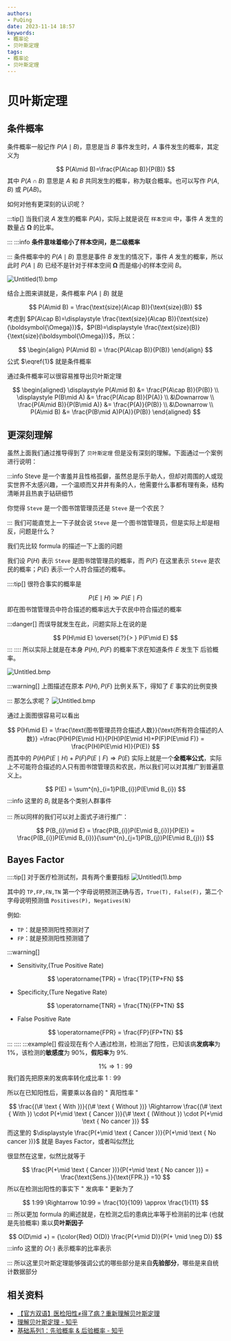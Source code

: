 ```yaml
---
authors:
- PuQing
date: 2023-11-14 18:57
keywords:
- 概率论
- 贝叶斯定理
tags:
- 概率论
- 贝叶斯定理
---
```

# 贝叶斯定理

## 条件概率

条件概率一般记作 $P(A\mid B)$，意思是当 $B$ 事件发生时，$A$ 事件发生的概率，其定义为

$$
P(A\mid B)=\frac{P(A\cap B)}{P(B)}
$$
其中 $P(A\cap B)$ 意思是 $A$ 和 $B$ 共同发生的概率，称为联合概率。也可以写作 $P(A,B)$ 或 $P(AB)$。


<!--truncate-->
如何对他有更深刻的认识呢？

:::tip[]
当我们说 $A$ 发生的概率 $P(A)$，实际上就是说在 `样本空间` 中，事件 $A$ 发生的数量占 $\boldsymbol{\Omega}$ 的比率。

:::
:::info
**条件意味着缩小了样本空间，是二级概率**


:::
条件概率中的 $P(A\mid B)$ 意思是事件 $B$ 发生的情况下，事件 $A$ 发生的概率，所以此时 $P(A\mid B)$ 已经不是针对于样本空间 $\boldsymbol{\Omega}$ 而是缩小的样本空间 $B$。

![Untitled(1).bmp](https://images.puqing.work/2023/11/14/65537c93ae703.bmp)

结合上图来讲就是，条件概率 $P(A\mid B)$ 就是

$$
P(A\mid B) = \frac{\text{size}(A\cap B)}{\text{size}(B)}
$$
考虑到 $P(A\cap B)=\displaystyle \frac{\text{size}(A\cap B)}{\text{size}(\boldsymbol{\Omega})}$，$P(B)=\displaystyle \frac{\text{size}(B)}{\text{size}(\boldsymbol{\Omega})}$，所以：

$$
\begin{align}
P(A\mid B) = \frac{P(A\cap B)}{P(B)}
\end{align}
$$
$\label{1}$
公式 $\eqref{1}$ 就是条件概率

通过条件概率可以很容易推导出贝叶斯定理

$$
\begin{aligned}
\displaystyle P(A\mid B) &= \frac{P(A\cap B)}{P(B)} \\
\displaystyle P(B\mid A) &= \frac{P(A\cap B)}{P(A)} \\
&\Downarrow \\
\frac{P(A\mid B)}{P(B\mid A)} &= \frac{P(A)}{P(B)} \\
&\Downarrow \\
P(A\mid B) &= \frac{P(B\mid A)P(A)}{P(B)}
\end{aligned}
$$
## 更深刻理解

虽然上面我们通过推导得到了 `贝叶斯定理` 但是没有深刻的理解。下面通过一个案例进行说明：

:::info
Steve 是一个害羞并且性格孤僻，虽然总是乐于助人，但却对周围的人或现实世界不太感兴趣，一个温顺而又井井有条的人，他需要什么事都有理有条，结构清晰并且热衷于钻研细节

你觉得 `Steve` 是一个图书馆管理员还是 `Steve` 是一个农民？


:::
我们可能直觉上一下子就会说 `Steve` 是一个图书馆管理员，但是实际上却是相反，问题是什么？

我们先比较 formula 的描述一下上面的问题

我们设 $P(H)$ 表示 `Steve` 是图书馆管理员的概率，而 $P(F)$ 在这里表示 `Steve` 是农民的概率；$P(E)$ 表示一个人符合描述的概率。

::::tip[]
很符合事实的概率是

$$
P(E\mid H) \gg P(E\mid F)
$$
即在图书馆管理员中符合描述的概率远大于农民中符合描述的概率

:::danger[]
而误导就发生在此，问题实际上在说的是

$$
P(H\mid E) \overset{?}{> } P(F\mid E)
$$
:::
::::
所以实际上就是在本身 $P(H),P(F)$ 的概率下求在知道条件 $E$ 发生下 <Highlight>后验概率</Highlight>。

![Untitled.bmp](https://images.puqing.work/2023/11/17/6557619a6092f.bmp)

:::warning[]
上图描述在原本 $P(H),P(F)$ 比例关系下，得知了 $E$ 事实的比例变换

:::
那怎么求呢？
![Untitled.bmp](https://images.puqing.work/2023/11/17/655765dc71031.bmp)

通过上面图很容易可以看出

$$
P(H\mid E) = \frac{\text{图书管理员符合描述人数}}{\text{所有符合描述的人数}} =\frac{P(H)P(E\mid H)}{P(H)P(E\mid H)+P(F)P(E\mid F)} = \frac{P(H)P(E\mid H)}{P(E)}
$$
而其中的 $P(H)P(E\mid H)+P(F)P(E\mid F)\Rightarrow P(E)$ 实际上就是一个**全概率公式**，实际上不可能符合描述的人只有图书馆管理员和农民，所以我们可以对其推广到普遍意义上。

$$
P(E) = \sum^{n}_{i=1}P(B_{i})P(E\mid B_{i})
$$
:::info
这里的 $B_{i}$ 就是各个类别人群事件


:::
所以同样的我们可以对上面式子进行推广：

$$
P(B_{i}\mid E)  = \frac{P(B_{i})P(E\mid B_{i})}{P(E)} = \frac{P(B_{i})P(E\mid B_{i})}{\sum^{n}_{j=1}P(B_{j})P(E\mid B_{j})}
$$
## Bayes Factor

::::tip[]
对于医疗检测试剂，具有两个重要指标
![Untitled(1).bmp](https://images.puqing.work/2023/11/18/65583ac078c0f.bmp)

其中的 `TP,FP,FN,TN` 第一个字母说明预测正确与否，`True(T), False(F)`，第二个字母说明预测值 `Positives(P), Negatives(N)`

例如:

- `TP`：就是预测阳性预测对了
- `FP`：就是预测阳性预测错了

:::warning[]

- $\text{Sensitivity,(True Positive Rate)}$

$$
\operatorname{TPR}  = \frac{TP}{TP+FN}
$$
- $\text{Specificity,(Ture Negative Rate)}$

$$
\operatorname{TNR}  = \frac{TN}{FP+TN}
$$
- $\text{False Positive Rate}$

$$
\operatorname{FPR}  = \frac{FP}{FP+TN}
$$
:::
::::
:::example[]
假设现在有个人通过检测，检测出了阳性，已知该病**发病率**为 $1\%$，该检测的**敏感度**为 $90\%$，**假阳率**为 $9\%$.

$$
1\% \Rightarrow 1:99
$$
我们首先把原来的发病率转化成比率 $1:99$

所以在已知阳性后，需要乘以各自的 " 真阳性率 "

$$
\frac{(\# \text { With })}{(\# \text { Without })} \Rightarrow \frac{(\# \text { With }) \cdot P(+\mid \text { Cancer })}{\# \text { (Without }) \cdot P(+\mid \text { No cancer })}
$$
而这里的 $\displaystyle \frac{P(+\mid \text { Cancer })}{P(+\mid \text { No cancer })}$ 就是 $\text{Bayes Factor}$，或者叫似然比

很显然在这里，似然比就等于

$$
\frac{P(+\mid \text { Cancer })}{P(+\mid \text { No cancer })} = \frac{\text{Sens.}}{\text{FPR.}} =10
$$
所以在检测出阳性的事实下 " 发病率 " <Highlight>更新</Highlight>为了

$$
1:99 \Rightarrow 10:99 = \frac{10}{109} \approx \frac{1}{11}
$$
:::
所以更加 formula 的阐述就是，在检测之后的患病比率等于检测前的比率 (也就是先验概率) 乘以**贝叶斯因子**

$$
O(D\mid +) = {\color{Red} O(D)}  \frac{P(+\mid D)}{P(+ \mid \neg D)}
$$
:::info
这里的 $O(\cdot)$ 表示概率的比率表示


:::
所以这里贝叶斯定理能够强调公式的哪些部分是来自**先验部分**，哪些是来自统计数据部分

## 相关资料

- [【官方双语】医检阳性≠得了病？重新理解贝叶斯定理](https://www.bilibili.com/video/BV1Ei4y1F72M/?spm_id_from=333.788.recommend_more_video.-1&vd_source=5890eec9b2a60d9ae9a403fd2aad7881)
- [理解贝叶斯定理 - 知乎](https://zhuanlan.zhihu.com/p/45432367)
- [基础系列1：先验概率 & 后验概率 - 知乎](https://zhuanlan.zhihu.com/p/38567891)
